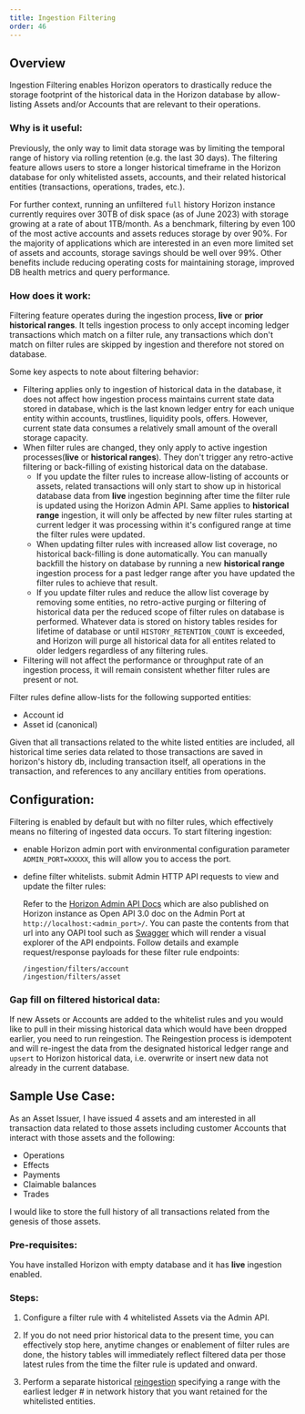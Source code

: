 ```yaml
---
title: Ingestion Filtering
order: 46
---
```


## Overview

Ingestion Filtering enables Horizon operators to drastically reduce the storage footprint of the historical data in the Horizon database by allow-listing Assets and/or Accounts that are relevant to their operations.

### Why is it useful:

Previously, the only way to limit data storage was by limiting the temporal range of history via rolling retention (e.g. the last 30 days). The filtering feature allows users to store a longer historical timeframe in the Horizon database for only whitelisted assets, accounts, and their related historical entities (transactions, operations, trades, etc.).

For further context, running an unfiltered `full` history Horizon instance currently requires over 30TB of disk space (as of June 2023) with storage growing at a rate of about 1TB/month. As a benchmark, filtering by even 100 of the most active accounts and assets reduces storage by over 90%. For the majority of applications which are interested in an even more limited set of assets and accounts, storage savings should be well over 99%. Other benefits include reducing operating costs for maintaining storage, improved DB health metrics and query performance.

### How does it work:

Filtering feature operates during the ingestion process, **live** or **prior historical ranges**. It tells ingestion process to only accept incoming ledger transactions which match on a filter rule, any transactions which don't match on filter rules are skipped by ingestion and therefore not stored on database.

Some key aspects to note about filtering behavior:

- Filtering applies only to ingestion of historical data in the database, it does not affect how ingestion process maintains current state data stored in database, which is the last known ledger entry for each unique entity within accounts, trustlines, liquidity pools, offers. However, current state data consumes a relatively small amount of the overall storage capacity.
- When filter rules are changed, they only apply to active ingestion processes(**live** or **historical ranges**). They don't trigger any retro-active filtering or back-filling of existing historical data on the database.
  - If you update the filter rules to increase allow-listing of accounts or assets, related transactions will only start to show up in historical database data from **live** ingestion beginning after time the filter rule is updated using the Horizon Admin API. Same applies to **historical range** ingestion, it will only be affected by new filter rules starting at current ledger it was processing within it's configured range at time the filter rules were updated.
  - When updating filter rules with increased allow list coverage, no historical back-filling is done automatically. You can manually backfill the history on database by running a new **historical range** ingestion process for a past ledger range after you have updated the filter rules to achieve that result.
  - If you update filter rules and reduce the allow list coverage by removing some entities, no retro-active purging or filtering of historical data per the reduced scope of filter rules on database is performed. Whatever data is stored on history tables resides for lifetime of database or until `HISTORY_RETENTION_COUNT` is exceeded, and Horizon will purge all historical data for all entites related to older ledgers regardless of any filtering rules.
- Filtering will not affect the performance or throughput rate of an ingestion process, it will remain consistent whether filter rules are present or not.

Filter rules define allow-lists for the following supported entities:

- Account id
- Asset id (canonical)

Given that all transactions related to the white listed entities are included, all historical time series data related to those transactions are saved in horizon's history db, including transaction itself, all operations in the transaction, and references to any ancillary entities from operations.

## Configuration:

Filtering is enabled by default but with no filter rules, which effectively means no filtering of ingested data occurs. To start filtering ingestion:

- enable Horizon admin port with environmental configuration parameter `ADMIN_PORT=XXXXX`, this will allow you to access the port.
- define filter whitelists. submit Admin HTTP API requests to view and update the filter rules:

  Refer to the [Horizon Admin API Docs](https://github.com/stellar/go/blob/master/services/horizon/internal/httpx/static/admin_oapi.yml) which are also published on Horizon instance as Open API 3.0 doc on the Admin Port at `http://localhost:<admin_port>/`. You can paste the contents from that url into any OAPI tool such as [Swagger](https://editor.swagger.io/) which will render a visual explorer of the API endpoints. Follow details and example request/response payloads for these filter rule endpoints:

  ```
  /ingestion/filters/account
  /ingestion/filters/asset
  ```

### Gap fill on filtered historical data:

If new Assets or Accounts are added to the whitelist rules and you would like to pull in their missing historical data which would have been dropped earlier, you need to run reingestion. The Reingestion process is idempotent and will re-ingest the data from the designated historical ledger range and `upsert` to Horizon historical data, i.e. overwrite or insert new data not already in the current database.

## Sample Use Case:

As an Asset Issuer, I have issued 4 assets and am interested in all transaction data related to those assets including customer Accounts that interact with those assets and the following:

- Operations
- Effects
- Payments
- Claimable balances
- Trades

I would like to store the full history of all transactions related from the genesis of those assets.

### Pre-requisites:

You have installed Horizon with empty database and it has **live** ingestion enabled.

### Steps:

1. Configure a filter rule with 4 whitelisted Assets via the Admin API.

2. If you do not need prior historical data to the present time, you can effectively stop here, anytime changes or enablement of filter rules are done, the history tables will immediately reflect filtered data per those latest rules from the time the filter rule is updated and onward.

3. Perform a separate historical [reingestion](ingestion.mdx#ingesting-historical-data) specifying a range with the earliest ledger # in network history that you want retained for the whitelisted entities.
